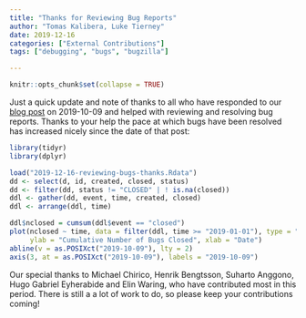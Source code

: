 ---
title: "Thanks for Reviewing Bug Reports"
author: "Tomas Kalibera, Luke Tierney"
date: 2019-12-16
categories: ["External Contributions"]
tags: ["debugging", "bugs", "bugzilla"]

---

```{r setup, include=FALSE}
knitr::opts_chunk$set(collapse = TRUE)
```

Just a quick update and note of thanks to all who have responded to
our [blog post](../../../../2019/10/09/r-can-use-your-help-reviewing-bug-reports/index.html)
on 2019-10-09 and helped with reviewing and resolving bug reports.
Thanks to your help the pace at which bugs have been resolved has
increased nicely since the date of that post:

```{r, echo = FALSE, message = FALSE}
library(tidyr)
library(dplyr)

load("2019-12-16-reviewing-bugs-thanks.Rdata")
dd <- select(d, id, created, closed, status)
dd <- filter(dd, status != "CLOSED" | ! is.na(closed))
ddl <- gather(dd, event, time, created, closed)
ddl <- arrange(ddl, time)

ddl$nclosed = cumsum(ddl$event == "closed")
plot(nclosed ~ time, data = filter(ddl, time >= "2019-01-01"), type = "l",
     ylab = "Cumulative Number of Bugs Closed", xlab = "Date")
abline(v = as.POSIXct("2019-10-09"), lty = 2)
axis(3, at = as.POSIXct("2019-10-09"), labels = "2019-10-09")
```

Our special thanks to Michael Chirico, Henrik Bengtsson, Suharto Anggono,
Hugo Gabriel Eyherabide and Elin Waring, who have contributed most in this
period.  There is still a a lot of work to do, so please keep your
contributions coming!







